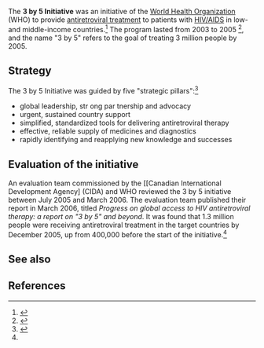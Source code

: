 The '''3 by 5 Initiative''' was an initiative of the [[World Health Organization]] (WHO) to provide [[antiretroviral treatment]] to patients with [[HIV/AIDS]] in low- and middle-income countries.<ref name="who_main">{{cite web |url=http://www.who.int/3by5/en/ |title=The 3 by 5 Initiative |accessdate=May 2, 2016 |publisher=World Health Organization}}</ref> The program lasted from 2003 to 2005 <ref name="eval">{{cite web |url=http://www.oecd.org/derec/canada/3by5-Evaluation-WHO.pdf |title=EVALUATION OF WHO’s CONTRIBUTION TO “3 BY 5”: Main Report |accessdate=May 2, 2016 |date=2006 |authors=Maria Ines Battistella Nemes et al. |publisher=World Health Organization}}</ref>, and the name "3 by 5" refers to the goal of treating 3 million people by 2005.

==Strategy==

The 3 by 5 Initiative was guided by five "strategic pillars":<ref name="making_it_happen">{{cite web |url=http://www.who.int/3by5/publications/documents/en/3by5StrategyMakingItHappen.pdf |title=Treating 3 million by 2005: Making it happen - The WHO Strategy |accessdate=May 2, 2016 |date=2003 |publisher=World Health Organization}}</ref>{{rp|11}}

* global leadership, str ong par tnership and advocacy
* urgent, sustained country support
* simplified, standardized tools for delivering antiretroviral therapy
* effective, reliable supply of medicines and diagnostics
* rapidly identifying and reapplying new knowledge and successes

==Evaluation of the initiative==

An evaluation team commissioned by the [[Canadian International Development Agency] (CIDA) and WHO reviewed the 3 by 5 initiative between July 2005 and March 2006. The evaluation team published their report in March 2006, titled ''Progress on global access to HIV antiretroviral therapy: a report on "3 by 5" and beyond''. It was found that 1.3 million people were receiving antiretroviral treatment in the target countries by December 2005, up from 400,000 before the start of the initiative.<ref name=eval/>

==See also==

==References==

{{reflist|30em}}
